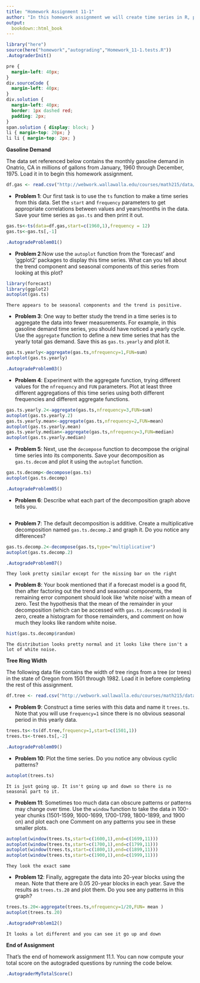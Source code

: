 ```yaml
---
title: "Homework Assignment 11-1"
author: "In this homework assignment we will create time series in R, plot them, decompose them into their components, and examine various windows on the data.<br /><br />"
output:
  bookdown::html_book
---
```


```r
library("here")
source(here("homework","autograding","Homework_11-1.tests.R"))
.AutograderInit()
```

```css
pre {
  margin-left: 40px;
}
div.sourceCode {
  margin-left: 40px;
}
div.solution {
  margin-left: 40px;
  border: 1px dashed red;
  padding: 2px;
}
span.solution { display: block; }
li { margin-top: 20px; }
li li { margin-top: 2px; }
```


**Gasoline Demand**

The data set referenced below contains the monthly gasoline demand in Onatrio, CA in millions of gallons from January, 1960 through December, 1975.  Load it in to begin this homework assignment.

```r
df.gas <- read.csv("http://webwork.wallawalla.edu/courses/math215/data/monthly-gasoline-demand-ontario-.csv",stringsAsFactors=F)
```


* **Problem 1**: Our first task is to use the `ts` function to make a time series from this data.  Set the `start` and `frequency` parameters to get appropriate correlations between values and years/months in the data. Save your time series as `gas.ts` and then print it out.

```r
gas.ts<-ts(data=df.gas,start=c(1960,1),frequency = 12)
gas.ts<-gas.ts[,-1]
```

```r
.AutogradeProblem01()
```


* **Problem 2**:Now use the `autoplot` function from the 'forecast' and 'ggplot2' packages to display this time series.  What can you tell about the trend component and seasonal components of this series from looking at this plot?

```r
library(forecast)
library(ggplot2)
autoplot(gas.ts)
```

```solution
There appears to be seasonal components and the trend is positive.
```


* **Problem 3**: One way to better study the trend in a time series is to aggregate the data into fewer measurements.  For example, in this gasoline demand time series, you should have noticed a yearly cycle.  Use the `aggregate` function to define a new time series that has the yearly total gas demand.  Save this as `gas.ts.yearly` and plot it. 

```r
gas.ts.yearly<-aggregate(gas.ts,nfrequency=1,FUN=sum)
autoplot(gas.ts.yearly)
```

```r
.AutogradeProblem03()
```


* **Problem 4**: Experiment with the aggregate function, trying different values for the `nfrequency` and `FUN` parameters.  Plot at least three different aggregations of this time series using both different frequencies and different aggregate functions.

```r
gas.ts.yearly.2<-aggregate(gas.ts,nfrequency=3,FUN=sum)
autoplot(gas.ts.yearly.2)
gas.ts.yearly.mean<-aggregate(gas.ts,nfrequency=2,FUN=mean)
autoplot(gas.ts.yearly.mean)
gas.ts.yearly.median<-aggregate(gas.ts,nfrequency=3,FUN=median)
autoplot(gas.ts.yearly.median)
```


* **Problem 5**: Next, use the `decompose` function to decompose the original time series into its components.  Save your decomposition as `gas.ts.decom` and plot it using the `autoplot` function.

```r
gas.ts.decomp<-decompose(gas.ts)
autoplot(gas.ts.decomp)
```

```r
.AutogradeProblem05()
```


* **Problem 6**: Describe what each part of the decomposition graph above tells you.

```solution
```


* **Problem 7**: The default decomposition is additive.  Create a multiplicative decomposition named `gas.ts.decomp.2` and graph it.  Do you notice any differences?

```r
gas.ts.decomp.2<-decompose(gas.ts,type="multiplicative")
autoplot(gas.ts.decomp.2)
```

```r
.AutogradeProblem07()
```

```solution
They look pretty similar except for the missing bar on the right
```


* **Problem 8**: Your book mentioned that if a forecast model is a good fit, then after factoring out the trend and seasonal components, the remaining error component should look like 'white noise' with a mean of zero.  Test the hypothesis that the mean of the remainder in your decomposition (which can be accessed with `gas.ts.decomp$random`) is zero, create a histogram for those remainders, and comment on how much they looks like random white noise.

```r
hist(gas.ts.decomp$random)
```

```solution
The distribution looks pretty normal and it looks like there isn't a lot of white noise.
```


**Tree Ring Width**

The following data file contains the width of tree rings from a tree (or trees) in the state of Oregon from 1501 through 1982.  Load it in before completing the rest of this assignment.

```r
df.tree <- read.csv("http://webwork.wallawalla.edu/courses/math215/data/years-15011982-oregon-usa.csv",stringsAsFactors=F)
```


* **Problem 9**: Construct a time series with this data and name it `trees.ts`.  Note that you will use `frequency=1` since there is no obvious seasonal period in this yearly data.

```r
trees.ts<-ts(df.tree,frequency=1,start=c(1501,1))
trees.ts<-trees.ts[,-2]
```

```r
.AutogradeProblem09()
```


* **Problem 10**: Plot the time series.  Do you notice any obvious cyclic patterns?

```r
autoplot(trees.ts)
```

```solution
It is just going up. It isn't going up and down so there is no seasonal part to it.
```


* **Problem 11**: Sometimes too much data can obscure patterns or patterns may change over time.  Use the `window` function to take the data in 100-year chunks (1501-1599, 1600-1699, 1700-1799, 1800-1899, and 1900 on) and plot each one  Comment on any patterns you see in these smaller plots.

```r

autoplot(window(trees.ts,start=c(1600,1),end=c(1699,11)))
autoplot(window(trees.ts,start=c(1700,1),end=c(1799,11)))
autoplot(window(trees.ts,start=c(1800,1),end=c(1899,11)))
autoplot(window(trees.ts,start=c(1900,1),end=c(1999,11)))
```

```solution
They look the exact same
```


* **Problem 12**: Finally, aggregate the data into 20-year blocks using the mean. Note that there are 0.05 20-year blocks in each year. Save the results as `trees.ts.20` and plot them. Do you see any patterns in this graph?

```r
trees.ts.20<-aggregate(trees.ts,nfrequency=1/20,FUN= mean )
autoplot(trees.ts.20)
```

```r
.AutogradeProblem12()
```

```solution
It looks a lot different and you can see it go up and down
```


**End of Assignment**

That's the end of homework assignment 11.1.  You can now compute your total score on the autograded questions by running the code below.

```r
.AutograderMyTotalScore()
```